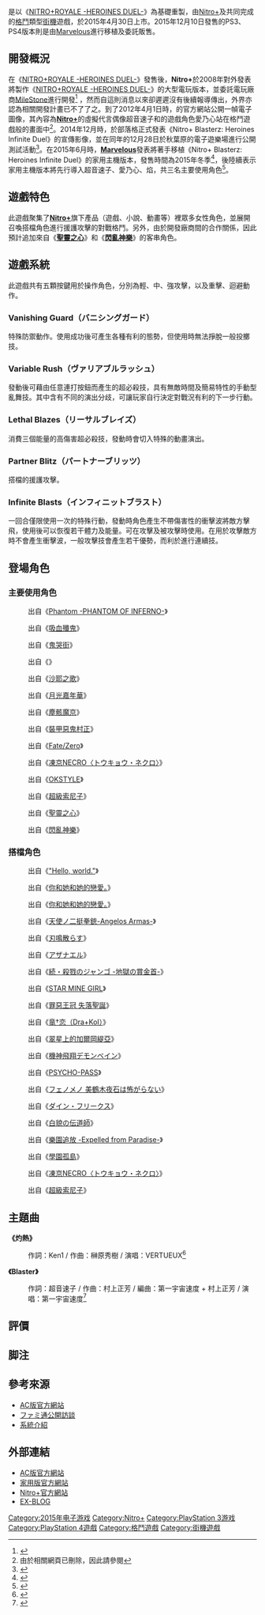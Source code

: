 {{noteTA
| G1=Games
}}
{{Infobox animanga/Headerofja
| title= Nitro+ Blasterz: Heroines Infinite Duel
| image= Nitro%2B_Blasterz.jpg
| size=280px
| caption=
| japanese=ニトロプラス ブラスターズ -ヒロインズ インフィニット デュエル-
| english=Nitro+ Blasterz: Heroines Infinite Duel
| kana=
| romaji=
| genre=
}}
{{Infobox animanga/Game
| Title=
| Genre= [[格鬥遊戲|格鬥]]
| Plat=[[街機|街機]]、[[PlayStation_3|PlayStation 3]]、[[PlayStation_4|PlayStation 4]]
| Engine=
| Dev= [[Nitro+|Nitro+]]、EXAMU
| Pub=EXAMU（街機）<br />[[Marvelous|Marvelous]]（PS3/PS4）
| Producer= 
| Director= 林和磨
| Scenario=
| CharacterDesign=
| Sound=
| Play= 1~2人
| Date=2015年4月30日（街機）<br />2015年12月10日（PS3/PS4）
| Rating= [[CERO|CERO]] C（PS3/PS4）
}}
{{Infobox animanga/Footerofja}}

{{vgname|Nitro+ Blasterz: Heroines Infinite Duel|ja=ニトロプラス ブラスターズ -ヒロインズ インフィニット デュエル-}}是以《[[NITRO+ROYALE_-HEROINES_DUEL-|NITRO+ROYALE -HEROINES DUEL-]]》為基礎重製，由[[Nitro+|Nitro+]]及{{Tsl|ja|エクサム|EXAMU}}共同完成的[[格鬥遊戲|格鬥]]類型[[街機|街機]]遊戲，於2015年4月30日上市。2015年12月10日發售的PS3、PS4版本則是由[[Marvelous|Marvelous]]進行移植及委託販售。

== 開發概況 ==

在《[[NITRO+ROYALE_-HEROINES_DUEL-|NITRO+ROYALE -HEROINES DUEL-]]》發售後，'''Nitro+'''於2008年對外發表將製作《[[NITRO+ROYALE_-HEROINES_DUEL-|NITRO+ROYALE -HEROINES DUEL-]]》的大型電玩版本，並委託電玩廠商[[MileStone|MileStone]]進行開發<ref>{{Cite web |url=http://game.watch.impress.co.jp/docs/20081225/nitro.htm |title=“ニトロプラス、10周年記念プロジェクト発表会を開催 AC用格闘ゲームなどを発表 |publisher={{lang|ja|GAME Watch}} |date=2008年12月25日 |language=ja |accessdate=2015年11月21日 |archive-date=2015年12月8日 |archive-url=https://web.archive.org/web/20151208154459/http://game.watch.impress.co.jp/docs/20081225/nitro.htm |dead-url=no }}</ref>
，然而自這則消息以來卻遲遲沒有後續報導傳出，外界亦認為相關開發計畫已不了了之。到了2012年4月1日時，'''{{Tsl|ja|エクサム|EXAMU}}'''的官方網站公開一幀電子圖像，其內容為'''[[Nitro+|Nitro+]]'''的虛擬代言偶像超音速子和'''{{Tsl|ja|エクサム|EXAMU}}'''的遊戲角色愛乃心站在格鬥遊戲般的畫面中<ref>由於相關網頁已刪除，因此請參閱{{Cite web |url=http://www.famitsu.com/news/201506/24080493.html |title=ファミ通公開訪談 |publisher={{lang|ja|ファミ通.com}} |date=2015年2月24日 |language=ja |accessdate=2015年11月20日 |archive-date=2015年12月1日 |archive-url=https://web.archive.org/web/20151201064943/http://www.famitsu.com/news/201506/24080493.html |dead-url=no }}</ref>。2014年12月時，'''{{Tsl|ja|エクサム|EXAMU}}'''於部落格正式發表《Nitro+ Blasterz: Heroines Infinite Duel》的宣傳影像，並在同年的12月28日於秋葉原的電子遊樂場進行公開測試活動<ref>{{Cite web |url=http://www.examu.co.jp/ex-blog/index.php?blogid=1&archive=2014-12-26 |title=【ニトロプラス ブラスターズ】ロケテスト用インスト公開について |publisher={{lang|ja|EX-BLOG}} |date=2014年12月26日 |language=ja |access-date=2015年11月21日 |archive-url=https://web.archive.org/web/20151208082251/http://www.examu.co.jp/ex-blog/index.php?blogid=1&archive=2014-12-26 |archive-date=2015年12月8日 |dead-url=yes }}</ref>。在2015年6月時，'''[[Marvelous|Marvelous]]'''發表將著手移植《Nitro+ Blasterz: Heroines Infinite Duel》的家用主機版本，發售時間為2015年冬季<ref>{{Cite web |url=http://www.4gamer.net/games/304/G030466/20150608038/ |title=PS4/PS3版「ニトロプラス ブラスターズ」は2015年冬に発売。すーぱーそに子がAC版に先駆けて参戦。新規シナリオも収録 |publisher={{lang|ja|4Gamer.net}} |date=2015年6月8日 |language=ja |accessdate=2015年11月21日 |archive-date=2015年12月8日 |archive-url=https://web.archive.org/web/20151208132818/http://www.4gamer.net/games/304/G030466/20150608038/ |dead-url=no }}</ref>，後陸續表示家用主機版本將先行導入超音速子、愛乃心、焰，共三名主要使用角色<ref>{{Cite web |url=http://dengekionline.com/elem/000/001/089/1089492/ |title=PS4/PS3『ニトロプラス ブラスターズ』は12月10日発売。先着購入で焔と愛乃はぁとが手に入る |publisher={{lang|ja|電撃オンライン}} |date=2015年7月16日 |language=ja |accessdate=2015年11月21日 |archive-date=2015年11月19日 |archive-url=https://web.archive.org/web/20151119104801/http://dengekionline.com/elem/000/001/089/1089492/ |dead-url=no }}</ref>。

== 遊戲特色 ==

此遊戲聚集了'''[[Nitro+|Nitro+]]'''旗下產品（遊戲、小說、動畫等）裡眾多女性角色，並展開召喚搭檔角色進行援護攻擊的對戰格鬥。另外，由於開發廠商間的合作關係，因此預計追加來自《'''[[聖靈之心|聖靈之心]]'''》和《'''[[閃亂神樂|閃亂神樂]]'''》的客串角色。

== 遊戲系統 ==
此遊戲共有五顆按鍵用於操作角色，分別為輕、中、強攻擊，以及重擊、迴避動作。

=== Vanishing Guard（バニシングガード） ===
特殊防禦動作。使用成功後可產生各種有利的態勢，但使用時無法掙脫一般投擲技。

=== Variable Rush（ヴァリアブルラッシュ） ===
發動後可藉由任意連打按鈕而產生的超必殺技，具有無敵時間及簡易特性的手動型亂舞技。其中含有不同的演出分歧，可讓玩家自行決定對戰況有利的下一步行動。

=== Lethal Blazes（リーサルブレイズ） ===
消費三個能量的高傷害超必殺技，發動時會切入特殊的動畫演出。

=== Partner Blitz（パートナーブリッツ） ===
搭檔的援護攻擊。

=== Infinite Blasts（インフィニットブラスト） ===
一回合僅限使用一次的特殊行動，發動時角色產生不帶傷害性的衝擊波將敵方擊飛，使用後可以恢復若干體力及能量。可在攻擊及被攻擊時使用。在用於攻擊敵方時不會產生衝擊波，一般攻擊技會產生若干優勢，而利於進行連續技。

== 登場角色 ==

=== 主要使用角色 ===

; {{nihongo|艾因|アイン|CV：[[高垣彩陽|高垣彩陽]]}}
: 出自《[[Phantom_-PHANTOM_OF_INFERNO-|Phantom -PHANTOM OF INFERNO-]]》

; {{nihongo|莫拉|モーラ|CV：[[山菱白花|山菱白花]]}}
: 出自《[[吸血殲鬼|吸血殲鬼]]》

; {{nihongo|瑞麗|ルイリー|CV：[[田村由香里|田村由香里]]}}
: 出自《[[鬼哭街|鬼哭街]]》

; {{nihongo|阿爾·阿吉夫|アル・アジフ|CV：[[神田理江|神田理江]]}}
: 出自《{{link-ja|斬魔大聖|斬魔大聖デモンベイン}}》

; {{nihongo|沙耶|サヤ|CV：[[川村みどり|川村みどり]]}}
: 出自《[[沙耶之歌|沙耶之歌]]》

; {{nihongo|安娜|アンナ|CV：[[雅姬乃|雅姬乃]]}}
: 出自《[[月光嘉年華|月光嘉年華]]》

; {{nihongo|伊格妮絲|イグニス|CV：[[三咲里奈|三咲里奈]]}}
: 出自《[[塵骸魔京|塵骸魔京]]》

; {{nihongo|三世村正|さいせいむらまさ|CV：[[須本綾奈|須本綾奈]]}}
: 出自《[[裝甲惡鬼村正|裝甲惡鬼村正]]》

; {{nihongo|Saber|セイバー|CV：[[川澄綾子|川澄綾子]]}}
: 出自《[[Fate/Zero|Fate/Zero]]》

; {{nihongo|牙野原惠千香|牙野原エチカ（きばのはら えちか）|CV：[[あじ秋刀魚|あじ秋刀魚]]}}
: 出自《[[凍京NECRO〈トウキョウ・ネクロ〉|凍京NECRO〈トウキョウ・ネクロ〉]]》

; {{nihongo|殺戮院鏖禍|殺戮院鏖禍（さつりくいん おうか）|CV：[[金元壽子|金元壽子]]}}
: 出自《[[OKSTYLE|OKSTYLE]]》

; {{nihongo|超級索尼子|すーぱーそに子|CV：超級索尼子}}
: 出自《[[超級索尼子|超級索尼子]]》

; {{nihongo|愛乃心|愛乃はぁと|CV：[[高橋美佳子|高橋美佳子]]}}
: 出自《[[聖靈之心|聖靈之心]]》

; {{nihongo|焰|焔（ほむら）|CV：[[喜多村英梨|喜多村英梨]]}}
: 出自《[[閃亂神樂|閃亂神樂]]》

=== 搭檔角色 ===
; {{nihongo|愛原奈都美|あいばら なつみ|CV：[[榊原由依|榊原由依]]}}
: 出自《[["Hello,_world."|"Hello, world."]]》

; {{nihongo|曾根美雪|そね みゆき|CV：[[手塚まき|手塚まき]]}}
: 出自《[[你和她和她的戀愛。|你和她和她的戀愛。]]》

; {{nihongo|向日葵|むこう あおい|CV：[[仙道ミツキ|仙道ミツキ]]}}
: 出自《[[你和她和她的戀愛。|你和她和她的戀愛。]]》

; {{nihongo|安莉|アンリ|CV：[[佐伯亞美|佐伯亞美]]}}
: 出自《[[天使ノ二挺拳銃-Angelos_Armas-|天使ノ二挺拳銃-Angelos Armas-]]》

; {{nihongo|石馬戒嚴|いしま かいげん|CV：[[北都南|北都南]]}}
: 出自《[[刃鳴散らす|刃鳴散らす]]》

; {{nihongo|沙紅羅|さくら|CV：[[青山ゆかり|青山ゆかり]]}}
: 出自《[[アザナエル|アザナエル]]》

; {{nihongo|黑色佛朗哥|クロノフランコ|CV：[[岩田由貴|岩田由貴]]}}
: 出自《[[続・殺戮のジャンゴ_-地獄の賞金首-|続・殺戮のジャンゴ -地獄の賞金首-]]》

; {{nihongo|絲碧卡|スピカ|CV：[[手塚まき|手塚まき]]}}
: 出自《[[STAR_MINE_GIRL|STAR MINE GIRL]]》

; {{nihongo|凱洛兒|キャロル|CV：[[阿澄佳奈|阿澄佳奈]]}}
: 出自《[[:罪惡王冠#.E9.81.8A.E6.88.B2|罪惡王冠 失落聖誕]]》

; {{nihongo|龍|ドラゴン|CV：[[一色光|一色光]]}}
: 出自《[[竜†恋（Dra+KoI）|竜†恋（Dra+KoI）]]》

; {{nihongo|艾咪|エイミー|CV：[[金元壽子|金元壽子]]}}
: 出自《[[翠星上的加爾岡緹亞|翠星上的加爾岡緹亞]]》

; {{nihongo|紅朔|アナザーブラッド|CV：[[神田理江|神田理江]]}}
: 出自《[[機神飛翔デモンベイン|機神飛翔デモンベイン]]》

; {{nihongo|常守朱|つねもり あかね|CV：[[花澤香菜|花澤香菜]]}}
: 出自《[[PSYCHO-PASS|PSYCHO-PASS]]》

; {{nihongo|美鶴木夜石|みつるぎ よいし|CV：[[折笠富美子|折笠富美子]]}}
: 出自《[[フェノメノ_美鶴木夜石は怖がらない|フェノメノ 美鶴木夜石は怖がらない]]》

; {{nihongo|寄車無間|よぐるま むげん|CV：[[井澤詩織|井澤詩織]]}}
: 出自《[[ダイン・フリークス|ダイン・フリークス]]》

; {{nihongo|愛爾希亞|アルシア|CV：[[山本希望|山本希望]]}}
: 出自《[[白貌の伝道師|白貌の伝道師]]》

; {{nihongo|安潔拉·巴爾札克|アンジェラ・バルザック|CV：[[釘宮理惠|釘宮理惠]]}}
: 出自《[[樂園追放_-Expelled_from_Paradise-|樂園追放 -Expelled from Paradise-]]》

; {{nihongo|丈槍由紀|たけや ゆき|CV：[[水瀨祈|水瀨祈]]}}
: 出自《[[學園孤島|學園孤島]]》

; {{nihongo|寶形依莉亞|ほうぎょう いりあ|CV：[[柚原みう|柚原みう]]}}
: 出自《[[凍京NECRO〈トウキョウ・ネクロ〉|凍京NECRO〈トウキョウ・ネクロ〉]]》

; {{nihongo|超級索尼子|スーパーソニコ|CV：超級索尼子}}
: 出自《[[超級索尼子|超級索尼子]]》

==主題曲==

'''《灼熱》'''
: 作詞：Ken1 / 作曲：榊原秀樹 / 演唱：VERTUEUX<ref>{{Cite web |url=http://dengekionline.com/elem/000/001/038/1038818/ |title=『ニトロプラス ブラスターズ』OPムービー |publisher={{lang|ja|電撃オンライン}} |date=2015年4月15日 |language=ja |accessdate=2015年12月2日 |archive-date=2015年12月8日 |archive-url=https://web.archive.org/web/20151208055416/http://dengekionline.com/elem/000/001/038/1038818/ |dead-url=no }}</ref>

'''《Blaster》'''
: 作詞：超音速子 / 作曲：村上正芳 / 編曲：第一宇宙速度 + 村上正芳 / 演唱：第一宇宙速度<ref>{{Cite web |url=http://www.4gamer.net/games/304/G030466/20150608038/ |title=　すーぱーそに子/富士見 鈴/綿抜 フウリによる人気スリーピース・ガールズ・バンドが本ゲーム用にOP楽曲を作詞・編曲！ |publisher={{lang|ja|4Gamer.net}} |date=2015年6月8日 |language=ja |accessdate=2015年11月21日 |archive-date=2015年12月8日 |archive-url=https://web.archive.org/web/20151208132818/http://www.4gamer.net/games/304/G030466/20150608038/ |dead-url=no }}</ref>

== 評價 ==
{{empty section}}

== 脚注 ==
{{Reflist}}

== 參考來源 ==
* [http://www.examu.co.jp/nitroplus_blasterz/ AC版官方網站]{{Wayback|url=http://www.examu.co.jp/nitroplus_blasterz/ |date=20151118060843 }}
* [http://www.famitsu.com/news/201506/24080493.html ファミ通公開訪談]{{Wayback|url=http://www.famitsu.com/news/201506/24080493.html |date=20151201064943 }}
* [http://ch.nicovideo.jp/nakano-trf/blomaga/ar777576 系統介紹]{{Wayback|url=http://ch.nicovideo.jp/nakano-trf/blomaga/ar777576 |date=20160304234634 }}

== 外部連結 ==
* [http://www.examu.co.jp/nitroplus_blasterz/ AC版官方網站]{{Wayback|url=http://www.examu.co.jp/nitroplus_blasterz/ |date=20151118060843 }}
* [http://nitroplus_blasterz.marv.jp/ 家用版官方網站]{{Wayback|url=http://nitroplus_blasterz.marv.jp/ |date=20151122121705 }}
* [https://web.archive.org/web/20090110114236/http://www.nitroplus.co.jp/pc/ Nitro+官方網站]
* [https://web.archive.org/web/20081020084824/http://www.examu.co.jp/ex-blog/ EX-BLOG]

{{Fate/stay night}}
{{Nitroplus}}

{{DEFAULTSORT:Nitroplus Blasterz Heroines Infinite Duel}}
[[Category:2015年电子游戏|Category:2015年电子游戏]]
[[Category:Nitro+|Category:Nitro+]]
[[Category:PlayStation_3游戏|Category:PlayStation 3游戏]]
[[Category:PlayStation_4遊戲|Category:PlayStation 4遊戲]]
[[Category:格鬥遊戲|Category:格鬥遊戲]]
[[Category:街機遊戲|Category:街機遊戲]]